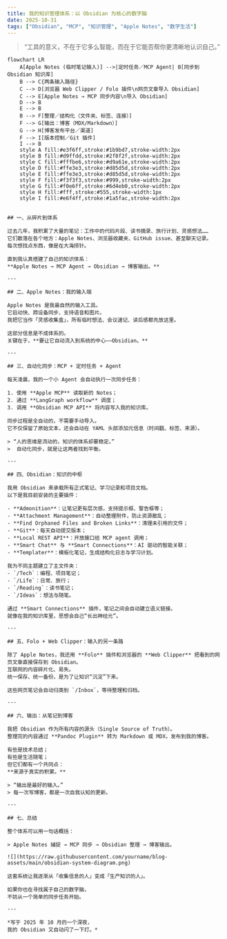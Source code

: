 ```yaml
---
title: 我的知识管理体系：以 Obsidian 为核心的数字脑
date: 2025-10-31
tags: ["Obsidian", "MCP", "知识管理", "Apple Notes", "数字生活"]
---
```


> “工具的意义，不在于它多么智能，而在于它能否帮你更清晰地认识自己。”

```mermaid
flowchart LR
    A[Apple Notes (临时笔记输入)] -->|定时任务／MCP Agent| B[同步到 Obsidian 知识库]
    B --> C{两条输入路径}
    C --> D[浏览器 Web Clipper / Folo 插件\n网页文章导入 Obsidian]
    C --> E[Apple Notes → MCP 同步内容\n导入 Obsidian]
    D --> B
    E --> B
    B --> F[整理／结构化（文件夹、标签、连接）]
    F --> G[输出：博客（MDX/Markdown）]
    G --> H[博客发布平台／渠道]
    F --> I[版本控制／Git 插件]
    I --> B
    style A fill:#e3f6ff,stroke:#1b9bd7,stroke-width:2px
    style B fill:#d9ffdd,stroke:#2f8f2f,stroke-width:2px
    style C fill:#fffbe6,stroke:#d9a61e,stroke-width:2px
    style D fill:#ffe3e3,stroke:#d85d5d,stroke-width:2px
    style E fill:#ffe3e3,stroke:#d85d5d,stroke-width:2px
    style F fill:#f3f3f3,stroke:#999,stroke-width:2px
    style G fill:#f0e6ff,stroke:#6d4eb0,stroke-width:2px
    style H fill:#fff,stroke:#555,stroke-width:1px
    style I fill:#e6f4ff,stroke:#1a5fac,stroke-width:2px


## 一、从碎片到体系

过去几年，我积累了大量的笔记：工作中的代码片段、读书摘录、旅行计划、灵感想法……  
它们散落在各个地方：Apple Notes、浏览器收藏夹、GitHub issue、甚至聊天记录。  
每次想找点东西，像是在大海捞针。

直到我认真搭建了自己的知识体系：  
**Apple Notes → MCP Agent → Obsidian → 博客输出。**

---

## 二、Apple Notes：我的输入端

Apple Notes 是我最自然的输入工具。  
它启动快、跨设备同步、支持语音和图片。  
我把它当作「灵感收集盒」，所有临时想法、会议速记、读后感都先放这里。

这部分信息是不成体系的。  
关键在于，**要让它自动流入到系统的中心——Obsidian。**

---

## 三、自动化同步：MCP + 定时任务 + Agent

每天凌晨，我的一个小 Agent 会自动执行一次同步任务：

1. 使用 **Apple MCP** 读取新的 Notes；
2. 通过 **LangGraph workflow** 调度；
3. 调用 **Obsidian MCP API** 将内容写入我的知识库。

同步过程是全自动的，不需要手动导入。  
它不仅保留了原始文本，还会自动在 YAML 头部添加元信息（时间戳、标签、来源）。

> “人的思维是流动的，知识的体系却要稳定。”  
>  自动化同步，就是让这两者找到平衡。

---

## 四、Obsidian：知识的中枢

我用 Obsidian 来承载所有正式笔记、学习记录和项目文档。  
以下是我目前安装的主要插件：

- **Admonition**：让笔记更有层次感，支持提示框、警告框等；
- **Attachment Management**：自动整理附件，防止资源散乱；
- **Find Orphaned Files and Broken Links**：清理未引用的文件；
- **Git**：每天自动提交版本；
- **Local REST API**：开放接口给 MCP agent 调用；
- **Smart Chat** 与 **Smart Connections**：AI 驱动的智能关联；
- **Templater**：模板化笔记，生成结构化日志与学习计划。

我为不同主题建立了主文件夹：
- `/Tech`：编程、项目笔记；
- `/Life`：日常、旅行；
- `/Reading`：读书笔记；
- `/Ideas`：想法与随笔。

通过 **Smart Connections** 插件，笔记之间会自动建立语义链接。  
就像在我的知识库里，思想会自己“长出神经元”。

---

## 五、Folo + Web Clipper：输入的另一条路

除了 Apple Notes，我还用 **Folo** 插件和浏览器的 **Web Clipper** 把看到的网页文章直接保存到 Obsidian。  
互联网的内容碎片化、易失。  
统一保存、统一备份，是为了让知识“沉淀”下来。

这些网页笔记会自动归类到 `/Inbox`，等待整理和归档。

---

## 六、输出：从笔记到博客

我把 Obsidian 作为所有内容的源头（Single Source of Truth）。  
整理完的内容通过 **Pandoc Plugin** 转为 Markdown 或 MDX，发布到我的博客。

有些是技术总结；
有些是生活随笔；
但它们都有一个共同点：  
**来源于真实的积累。**

> “输出是最好的输入。”  
> 每一次写博客，都是一次自我认知的更新。

---

## 七、总结

整个体系可以用一句话概括：

> Apple Notes 捕捉 → MCP 同步 → Obsidian 整理 → 博客输出。

![](https://raw.githubusercontent.com/yourname/blog-assets/main/obsidian-system-diagram.png)

这套系统让我逐渐从「收集信息的人」变成「生产知识的人」。

如果你也在寻找属于自己的数字脑，  
不妨从一个简单的同步任务开始。

---

*写于 2025 年 10 月的一个深夜，  
我的 Obsidian 又自动闪了一下灯。*
